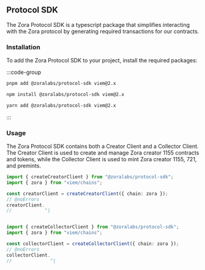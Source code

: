 ## Protocol SDK

The Zora Protocol SDK is a typescript package that simplifies interacting with the Zora protocol by generating required transactions for our contracts.

### Installation

To add the Zora Protocol SDK to your project, install the required packages:

:::code-group

```bash [pnpm]
pnpm add @zoralabs/protocol-sdk viem@2.x
```

```bash [npm]
npm install @zoralabs/protocol-sdk viem@2.x
```

```bash [yarn]
yarn add @zoralabs/protocol-sdk viem@2.x
```

:::

### Usage

The Zora Protocol SDK contains both a Creator Client and a Collector Client. The Creator Client is used to 
create and manage Zora creator 1155 contracts and tokens, while the Collector Client is used to mint 
Zora creator 1155, 721, and premints.

```ts twoslash
import { createCreatorClient } from "@zoralabs/protocol-sdk";
import { zora } from "viem/chains";

const creatorClient = createCreatorClient({ chain: zora });
// @noErrors
creatorClient.
//            ^|



```

```ts twoslash
import { createCollectorClient } from "@zoralabs/protocol-sdk";
import { zora } from "viem/chains";

const collectorClient = createCollectorClient({ chain: zora });
// @noErrors
collectorClient.
//              ^|



```
